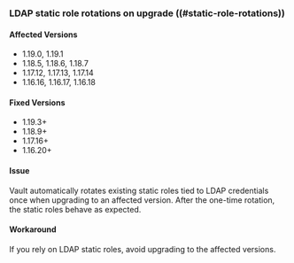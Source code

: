 ### LDAP static role rotations on upgrade ((#static-role-rotations))

#### Affected Versions
- 1.19.0, 1.19.1
- 1.18.5, 1.18.6, 1.18.7
- 1.17.12, 1.17.13, 1.17.14
- 1.16.16, 1.16.17, 1.16.18

#### Fixed Versions
- 1.19.3+
- 1.18.9+
- 1.17.16+
- 1.16.20+

#### Issue
Vault automatically rotates existing static roles tied to LDAP
credentials once when upgrading to an affected version. After the one-time
rotation, the static roles behave as expected.

#### Workaround
If you rely on LDAP static roles, avoid upgrading to the affected
versions.